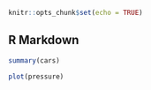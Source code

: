 ```r
knitr::opts_chunk$set(echo = TRUE)
```

## R Markdown


```r
summary(cars)
```


```r
plot(pressure)
```
